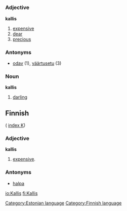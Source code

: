 =={{et}}==
[[Category:Estonian language]]
===Adjective===
'''kallis'''

# [[expensive]]
# [[dear]]
# [[precious]]

===Antonyms===

* [[odav]] (1), [[väärtusetu]] (3)

===Noun===
'''kallis'''
# [[darling]]


==Finnish==
( [[Wiktionary:Finnish_index_k|index K]])
[[Category:Finnish language]]
===Adjective===
'''kallis'''

# [[expensive]].

===Antonyms===

* [[halpa]]

[[io:Kallis]]
[[fi:Kallis]]